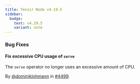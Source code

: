 ```yaml
---
title: Tenzir Node v4.19.5
sidebar:
  badge:
    text: v4.19.5
    variant: note
---
```


### Bug Fixes

#### Fix excessive CPU usage of `serve`

The `serve` operator no longer uses an excessive amount of CPU.

By [@dominiklohmann](https://github.com/dominiklohmann) in [#4499](https://github.com/tenzir/tenzir/pull/4499).
